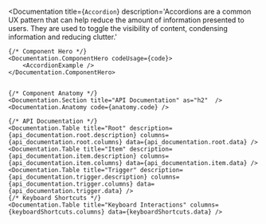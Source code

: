 
<Documentation
    title={`Accordion`}
    description='Accordions are a common UX pattern that can help reduce the amount of information presented to users. They are used to toggle the visibility of content, condensing information and reducing clutter.'
>
    {/* Component Hero */}
    <Documentation.ComponentHero codeUsage={code}>
        <AccordionExample />
    </Documentation.ComponentHero>


    {/* Component Anatomy */}
    <Documentation.Section title="API Documentation" as="h2"  />
    <Documentation.Anatomy code={anatomy.code} />

    {/* API Documentation */}
    <Documentation.Table title="Root" description={api_documentation.root.description} columns={api_documentation.root.columns} data={api_documentation.root.data} />
    <Documentation.Table title="Item" description={api_documentation.item.description} columns={api_documentation.item.columns} data={api_documentation.item.data} />
    <Documentation.Table title="Trigger" description={api_documentation.trigger.description} columns={api_documentation.trigger.columns} data={api_documentation.trigger.data} />
    {/* Keyboard Shortcuts */}
    <Documentation.Table title="Keyboard Interactions" columns={keyboardShortcuts.columns} data={keyboardShortcuts.data} />
</Documentation>